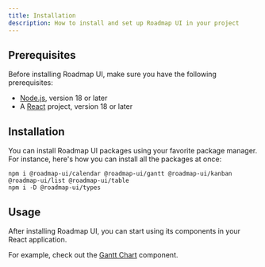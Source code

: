 ```yaml
---
title: Installation
description: How to install and set up Roadmap UI in your project
---
```



## Prerequisites

Before installing Roadmap UI, make sure you have the following prerequisites:

- [Node.js](https://nodejs.org/en/download/), version 18 or later
- A [React](https://reactjs.org/docs/getting-started.html) project, version 18 or later

## Installation

You can install Roadmap UI packages using your favorite package manager. For instance, here's how you can install all the packages at once:

```package-install
npm i @roadmap-ui/calendar @roadmap-ui/gantt @roadmap-ui/kanban @roadmap-ui/list @roadmap-ui/table
npm i -D @roadmap-ui/types
```

## Usage

After installing Roadmap UI, you can start using its components in your React application.

For example, check out the [Gantt Chart](/gantt) component.